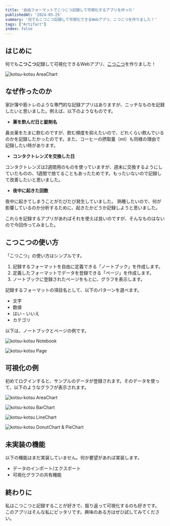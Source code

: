 ```yaml
---
title: '自由フォーマットでこつこつ記録して可視化するアプリを作った'
publishedAt: '2024-05-25'
summary: '何でもこつこつ記録して可視化できるWebアプリ、こつこつを作りました！'
tags: ["Artifact"]
index: false
---
```


## はじめに

何でも**こつこつ**記録して可視化できるWebアプリ、[こつこつ](https://kotsu-kotsu.vercel.app)を作りました！

<Image
  src="http://res.cloudinary.com/silverbirder/image/upload/v1716635435/wepuhxujcptqz2rixztk.png"
  width={500}
  height={500}
  alt="kotsu-kotsu AreaChart"
/>

## なぜ作ったのか

家計簿や筋トレのような専門的な記録アプリはありますが、ニッチなものを記録したいと思いました。例えば、以下のようなものです。

- **薬を飲んだ日と錠剤名**

鼻炎薬をたまに飲むのですが、飲む頻度を抑えたいので、どれくらい飲んでいるのかを記録したかったのです。また、コーヒーの摂取量（ml）も同様の理由で記録したい時があります。

- **コンタクトレンズを交換した日**

コンタクトレンズは2週間用のものを使っていますが、週末に交換するようにしていたものの、1週間で捨てることもあったためです。もったいないので記録して改善したいと思いました。

- **夜中に起きた回数**

夜中に起きてしまうことがたびたび発生していました。
熟睡したいので、何が影響しているのか分析するために、起きたかどうか記録しようと思いました。

これらを記録するアプリがあればそれを使えば良いのですが、そんなものはないので今回作ってみました。

## こつこつの使い方

「こつこつ」の使い方はシンプルです。

1. 記録するフォーマットを自由に定義できる「ノートブック」を作成します。
2. 定義したフォーマットでデータを登録できる「ページ」を作成します。
3. ノートブックに登録されたページをもとに、グラフを表示します。

記録するフォーマットの項目名として、以下のパターンを選べます。

- 文字
- 数値
- はい・いいえ
- カテゴリ

以下は、ノートブックとページの例です。

<Image
  src="http://res.cloudinary.com/silverbirder/image/upload/v1716643172/vtodrr6bzzg3siw2zel0.png"
  width={500}
  height={500}
  alt="kotsu-kotsu Notebook"
/>

<Image
  src="http://res.cloudinary.com/silverbirder/image/upload/v1716643174/oqobq91izn1nin1wlruw.png"
  width={500}
  height={500}
  alt="kotsu-kotsu Page"    
/>

## 可視化の例

初めてログインすると、サンプルのデータが登録されます。そのデータを使って、以下のようなグラフが表示されます。

<Image
  src="http://res.cloudinary.com/silverbirder/image/upload/v1716635435/wepuhxujcptqz2rixztk.png"
  width={500}
  height={500}
  alt="kotsu-kotsu AreaChart"
/>

<Image
  src="http://res.cloudinary.com/silverbirder/image/upload/v1716635437/mudp6eb8karjcsr4ghqf.png"
  width={500}
  height={500}
  alt="kotsu-kotsu BarChart"
/>

<Image
  src="http://res.cloudinary.com/silverbirder/image/upload/v1716635439/vptkdthlk9ky035xhwkf.png"
  width={500}
  height={500}
  alt="kotsu-kotsu LineChart"
/>

<Image
  src="http://res.cloudinary.com/silverbirder/image/upload/v1716635442/gvl19gniunq5hy29gxjn.png"
  width={500}
  height={500}
  alt="kotsu-kotsu DonutChart & PieChart"
/>

## 未実装の機能

以下の機能はまだ実装していません。何か要望があれば実装します。

- データのインポート/エクスポート
- 可視化グラフの共有機能

## 終わりに

私はこつこつと記録することが好きで、振り返って可視化するのも好きです。
このアプリはそんな私にピッタリです。興味のある方はぜひ試してみてください。
